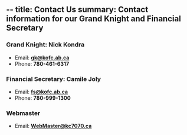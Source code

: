--
title: Contact Us
summary: Contact information for our Grand Knight and Financial Secretary
---


### Grand Knight: **Nick Kondra**

- Email: **gk@kofc.ab.ca**
- Phone: **780-461-6317**

### Financial Secretary: **Camile Joly**

- Email: **fs@kofc.ab.ca**
- Phone: **780-999-1300**

### Webmaster

- Email: **WebMaster@kc7070.ca**
